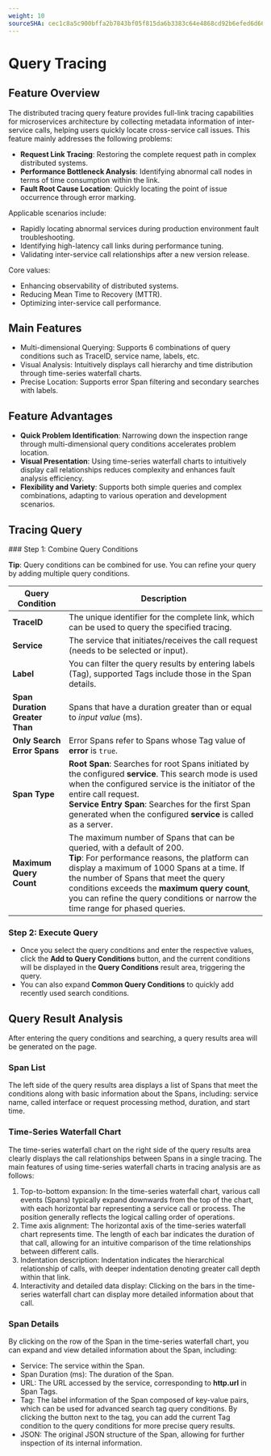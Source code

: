 ```yaml
---
weight: 10
sourceSHA: cec1c8a5c900bffa2b7843bf05f815da6b3383c64e4868cd92b6efed6d66c214
---
```


# Query Tracing

## Feature Overview

The distributed tracing query feature provides full-link tracing capabilities for microservices architecture by collecting metadata information of inter-service calls, helping users quickly locate cross-service call issues. This feature mainly addresses the following problems:

- **Request Link Tracing**: Restoring the complete request path in complex distributed systems.
- **Performance Bottleneck Analysis**: Identifying abnormal call nodes in terms of time consumption within the link.
- **Fault Root Cause Location**: Quickly locating the point of issue occurrence through error marking.

Applicable scenarios include:

- Rapidly locating abnormal services during production environment fault troubleshooting.
- Identifying high-latency call links during performance tuning.
- Validating inter-service call relationships after a new version release.

Core values:

- Enhancing observability of distributed systems.
- Reducing Mean Time to Recovery (MTTR).
- Optimizing inter-service call performance.

## Main Features

- Multi-dimensional Querying: Supports 6 combinations of query conditions such as TraceID, service name, labels, etc.
- Visual Analysis: Intuitively displays call hierarchy and time distribution through time-series waterfall charts.
- Precise Location: Supports error Span filtering and secondary searches with labels.

## Feature Advantages

- **Quick Problem Identification**: Narrowing down the inspection range through multi-dimensional query conditions accelerates problem location.
- **Visual Presentation**: Using time-series waterfall charts to intuitively display call relationships reduces complexity and enhances fault analysis efficiency.
- **Flexibility and Variety**: Supports both simple queries and complex combinations, adapting to various operation and development scenarios.

## Tracing Query

<Steps>
  ### Step 1: Combine Query Conditions

  **Tip**: Query conditions can be combined for use. You can refine your query by adding multiple query conditions.

  | Query Condition      | Description                                                                                                           |
  | ------------------ | ------------------------------------------------------------------------------------------------------------------ |
  | **TraceID**        | The unique identifier for the complete link, which can be used to query the specified tracing.                  |
  | **Service**            | The service that initiates/receives the call request (needs to be selected or input).                               |
  | **Label**              | You can filter the query results by entering labels (Tag), supported Tags include those in the Span details.      |
  | **Span Duration Greater Than** | Spans that have a duration greater than or equal to *input value* (ms).                                    |
  | **Only Search Error Spans** | Error Spans refer to Spans whose Tag value of **error** is `true`.                                             |
  | **Span Type**      | **Root Span**: Searches for root Spans initiated by the configured **service**. This search mode is used when the configured service is the initiator of the entire call request. <br />**Service Entry Span**: Searches for the first Span generated when the configured **service** is called as a server.         |
  | **Maximum Query Count**  | The maximum number of Spans that can be queried, with a default of 200. <br />**Tip**: For performance reasons, the platform can display a maximum of 1000 Spans at a time. If the number of Spans that meet the query conditions exceeds the **maximum query count**, you can refine the query conditions or narrow the time range for phased queries.   |

  ### Step 2: Execute Query

  - Once you select the query conditions and enter the respective values, click the **Add to Query Conditions** button, and the current conditions will be displayed in the **Query Conditions** result area, triggering the query.
  - You can also expand **Common Query Conditions** to quickly add recently used search conditions.
</Steps>

## Query Result Analysis

After entering the query conditions and searching, a query results area will be generated on the page.

### Span List

The left side of the query results area displays a list of Spans that meet the conditions along with basic information about the Spans, including: service name, called interface or request processing method, duration, and start time.

### Time-Series Waterfall Chart

The time-series waterfall chart on the right side of the query results area clearly displays the call relationships between Spans in a single tracing. The main features of using time-series waterfall charts in tracing analysis are as follows:

1. Top-to-bottom expansion: In the time-series waterfall chart, various call events (Spans) typically expand downwards from the top of the chart, with each horizontal bar representing a service call or process. The position generally reflects the logical calling order of operations.
2. Time axis alignment: The horizontal axis of the time-series waterfall chart represents time. The length of each bar indicates the duration of that call, allowing for an intuitive comparison of the time relationships between different calls.
3. Indentation description: Indentation indicates the hierarchical relationship of calls, with deeper indentation denoting greater call depth within that link.
4. Interactivity and detailed data display: Clicking on the bars in the time-series waterfall chart can display more detailed information about that call.

### Span Details

By clicking on the row of the Span in the time-series waterfall chart, you can expand and view detailed information about the Span, including:

- Service: The service within the Span.
- Span Duration (ms): The duration of the Span.
- URL: The URL accessed by the service, corresponding to **http.url** in Span Tags.
- Tag: The label information of the Span composed of key-value pairs, which can be used for advanced search tag query conditions. By clicking the button next to the tag, you can add the current Tag condition to the query conditions for more precise query results.
- JSON: The original JSON structure of the Span, allowing for further inspection of its internal information.
